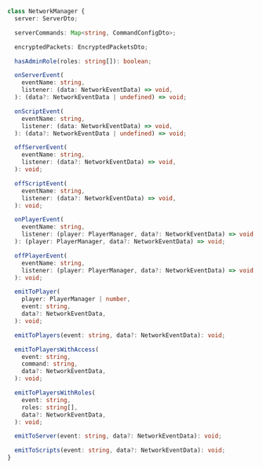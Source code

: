 ```ts
class NetworkManager {
  server: ServerDto;

  serverCommands: Map<string, CommandConfigDto>;

  encryptedPackets: EncryptedPacketsDto;

  hasAdminRole(roles: string[]): boolean;

  onServerEvent(
    eventName: string,
    listener: (data: NetworkEventData) => void,
  ): (data?: NetworkEventData | undefined) => void;

  onScriptEvent(
    eventName: string,
    listener: (data: NetworkEventData) => void,
  ): (data?: NetworkEventData | undefined) => void;

  offServerEvent(
    eventName: string,
    listener: (data?: NetworkEventData) => void,
  ): void;

  offScriptEvent(
    eventName: string,
    listener: (data?: NetworkEventData) => void,
  ): void;

  onPlayerEvent(
    eventName: string,
    listener: (player: PlayerManager, data?: NetworkEventData) => void,
  ): (player: PlayerManager, data?: NetworkEventData) => void;

  offPlayerEvent(
    eventName: string,
    listener: (player: PlayerManager, data?: NetworkEventData) => void,
  ): void;

  emitToPlayer(
    player: PlayerManager | number,
    event: string,
    data?: NetworkEventData,
  ): void;

  emitToPlayers(event: string, data?: NetworkEventData): void;

  emitToPlayersWithAccess(
    event: string,
    command: string,
    data?: NetworkEventData,
  ): void;

  emitToPlayersWithRoles(
    event: string,
    roles: string[],
    data?: NetworkEventData,
  ): void;

  emitToServer(event: string, data?: NetworkEventData): void;

  emitToScripts(event: string, data?: NetworkEventData): void;
}
```
